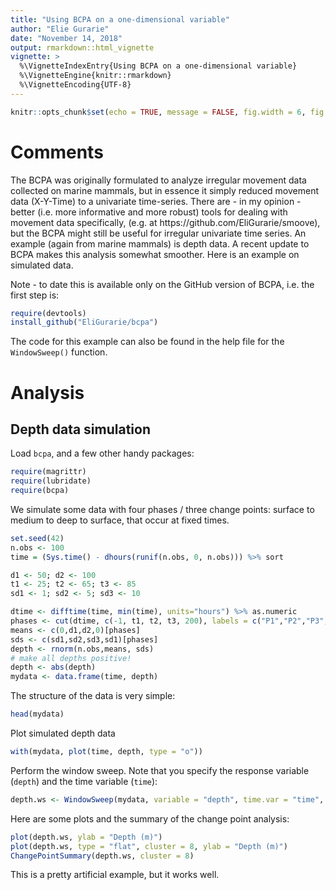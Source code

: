 ```yaml
---
title: "Using BCPA on a one-dimensional variable"
author: "Elie Gurarie"
date: "November 14, 2018"
output: rmarkdown::html_vignette
vignette: >
  %\VignetteIndexEntry{Using BCPA on a one-dimensional variable}
  %\VignetteEngine{knitr::rmarkdown}
  %\VignetteEncoding{UTF-8}
---
```



```r
knitr::opts_chunk$set(echo = TRUE, message = FALSE, fig.width = 6, fig.height = 4)
```

# Comments

The BCPA was originally formulated to analyze irregular movement data collected on marine mammals, but in essence it simply reduced movement data (X-Y-Time) to a univariate time-series.  There are - in my opinion - better (i.e. more informative and more robust) tools for dealing with movement data specifically, (e.g. at https://github.com/EliGurarie/smoove), but the BCPA might still be useful for irregular univariate time series.  An example (again from marine mammals) is depth data.  A recent update to BCPA makes this analysis somewhat smoother.   Here is an example on simulated data.  

Note - to date this is available only on the GitHub version of BCPA, i.e. the first step is:
```r
require(devtools)
install_github("EliGurarie/bcpa")
```

The code for this example can also be found in the help file for the `WindowSweep()` function. 

# Analysis

## Depth data simulation

Load `bcpa`, and a few other handy packages:
```r
require(magrittr)
require(lubridate)
require(bcpa)
```

We simulate some data with four phases / three change points: surface to medium to deep to surface, that occur at fixed times. 

```r
set.seed(42)
n.obs <- 100
time = (Sys.time() - dhours(runif(n.obs, 0, n.obs))) %>% sort

d1 <- 50; d2 <- 100
t1 <- 25; t2 <- 65; t3 <- 85
sd1 <- 1; sd2 <- 5; sd3 <- 10

dtime <- difftime(time, min(time), units="hours") %>% as.numeric
phases <- cut(dtime, c(-1, t1, t2, t3, 200), labels = c("P1","P2","P3","P4")) 
means <- c(0,d1,d2,0)[phases]
sds <- c(sd1,sd2,sd3,sd1)[phases]
depth <- rnorm(n.obs,means, sds)
# make all depths positive!
depth <- abs(depth)
mydata <- data.frame(time, depth)
```

The structure of the data is very simple:

```r
head(mydata)
```

Plot simulated depth data

```r
with(mydata, plot(time, depth, type = "o"))
```

Perform the window sweep.  Note that you specify the response variable (`depth`) and the time variable (`time`):

```r
depth.ws <- WindowSweep(mydata, variable = "depth", time.var = "time", windowsize = 25, windowstep = 1, progress=FALSE)
```

Here are some plots and the summary of the change point analysis:
```r
plot(depth.ws, ylab = "Depth (m)")
plot(depth.ws, type = "flat", cluster = 8, ylab = "Depth (m)")
ChangePointSummary(depth.ws, cluster = 8)
```

This is a pretty artificial example, but it works well. 